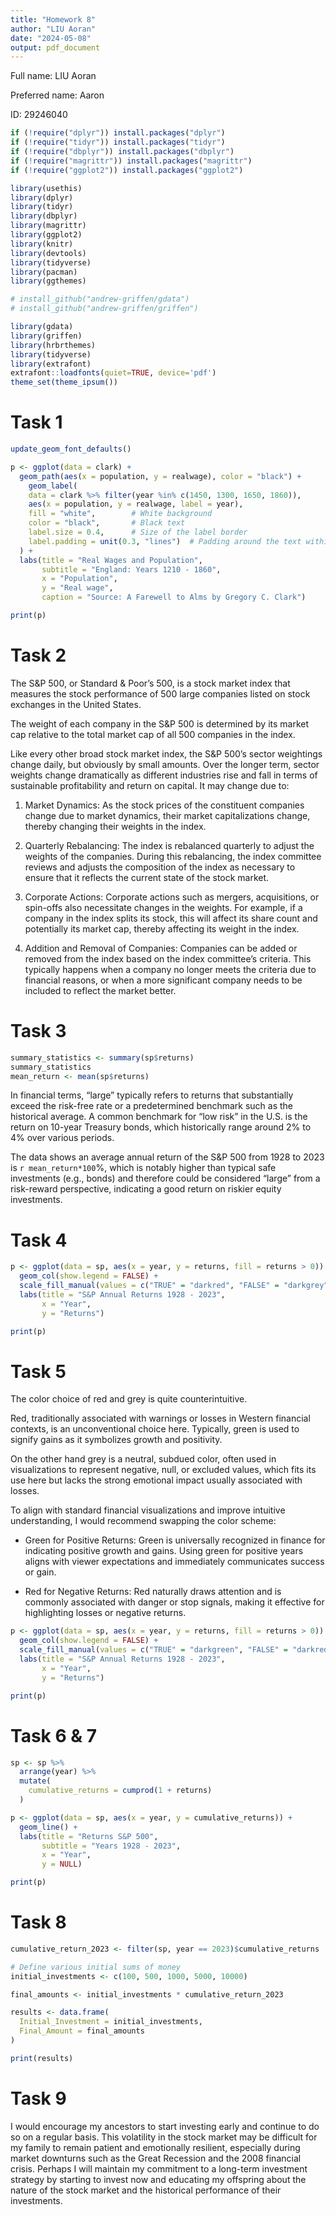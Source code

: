 ```yaml
---
title: "Homework 8"
author: "LIU Aoran"
date: "2024-05-08"
output: pdf_document
---
```


Full name: LIU Aoran

Preferred name: Aaron

ID: 29246040

```r
if (!require("dplyr")) install.packages("dplyr")
if (!require("tidyr")) install.packages("tidyr")
if (!require("dbplyr")) install.packages("dbplyr")
if (!require("magrittr")) install.packages("magrittr")
if (!require("ggplot2")) install.packages("ggplot2")

library(usethis)
library(dplyr)
library(tidyr)
library(dbplyr)
library(magrittr)
library(ggplot2)
library(knitr)
library(devtools)
library(tidyverse)
library(pacman)
library(ggthemes)

# install_github("andrew-griffen/gdata")
# install_github("andrew-griffen/griffen")

library(gdata)
library(griffen)
library(hrbrthemes)
library(tidyverse)
library(extrafont)
extrafont::loadfonts(quiet=TRUE, device='pdf')
theme_set(theme_ipsum())
```

# Task 1

```r
update_geom_font_defaults()

p <- ggplot(data = clark) +
  geom_path(aes(x = population, y = realwage), color = "black") + 
    geom_label(
    data = clark %>% filter(year %in% c(1450, 1300, 1650, 1860)),
    aes(x = population, y = realwage, label = year),
    fill = "white",        # White background
    color = "black",       # Black text
    label.size = 0.4,      # Size of the label border
    label.padding = unit(0.3, "lines")  # Padding around the text within the label
  ) +
  labs(title = "Real Wages and Population",
       subtitle = "England: Years 1210 - 1860",
       x = "Population",
       y = "Real wage",
       caption = "Source: A Farewell to Alms by Gregory C. Clark")

print(p)
```

# Task 2

The S&P 500, or Standard & Poor's 500, is a stock market index that measures the stock performance of 500 large companies listed on stock exchanges in the United States.

The weight of each company in the S&P 500 is determined by its market cap relative to the total market cap of all 500 companies in the index. 

Like every other broad stock market index, the S&P 500's sector weightings change daily, but obviously by small amounts. Over the longer term, sector weights change dramatically as different industries rise and fall in terms of sustainable profitability and return on capital. It may change due to:

1. Market Dynamics: As the stock prices of the constituent companies change due to market dynamics, their market capitalizations change, thereby changing their weights in the index.

2. Quarterly Rebalancing: The index is rebalanced quarterly to adjust the weights of the companies. During this rebalancing, the index committee reviews and adjusts the composition of the index as necessary to ensure that it reflects the current state of the stock market.

3. Corporate Actions: Corporate actions such as mergers, acquisitions, or spin-offs also necessitate changes in the weights. For example, if a company in the index splits its stock, this will affect its share count and potentially its market cap, thereby affecting its weight in the index.

4. Addition and Removal of Companies: Companies can be added or removed from the index based on the index committee's criteria. This typically happens when a company no longer meets the criteria due to financial reasons, or when a more significant company needs to be included to reflect the market better.

# Task 3

```r
summary_statistics <- summary(sp$returns)
summary_statistics
mean_return <- mean(sp$returns)
```

In financial terms, "large" typically refers to returns that substantially exceed the risk-free rate or a predetermined benchmark such as the historical average. A common benchmark for "low risk" in the U.S. is the return on 10-year Treasury bonds, which historically range around 2% to 4% over various periods.

The data shows an average annual return of the S&P 500 from 1928 to 2023 is `r mean_return*100`%, which is notably higher than typical safe investments (e.g., bonds) and therefore could be considered "large" from a risk-reward perspective, indicating a good return on riskier equity investments.

# Task 4
```r
p <- ggplot(data = sp, aes(x = year, y = returns, fill = returns > 0)) +
  geom_col(show.legend = FALSE) +
  scale_fill_manual(values = c("TRUE" = "darkred", "FALSE" = "darkgrey")) +
  labs(title = "S&P Annual Returns 1928 - 2023",
       x = "Year",
       y = "Returns") 

print(p)
```

# Task 5

The color choice of red and grey is quite counterintuitive.

Red, traditionally associated with warnings or losses in Western financial contexts, is an unconventional choice here. Typically, green is used to signify gains as it symbolizes growth and positivity.

On the other hand grey is a neutral, subdued color, often used in visualizations to represent negative, null, or excluded values, which fits its use here but lacks the strong emotional impact usually associated with losses.

To align with standard financial visualizations and improve intuitive understanding, I would recommend swapping the color scheme:

* Green for Positive Returns: Green is universally recognized in finance for indicating positive growth and gains. Using green for positive years aligns with viewer expectations and immediately communicates success or gain.

* Red for Negative Returns: Red naturally draws attention and is commonly associated with danger or stop signals, making it effective for highlighting losses or negative returns.

```r
p <- ggplot(data = sp, aes(x = year, y = returns, fill = returns > 0)) +
  geom_col(show.legend = FALSE) +
  scale_fill_manual(values = c("TRUE" = "darkgreen", "FALSE" = "darkred")) +
  labs(title = "S&P Annual Returns 1928 - 2023",
       x = "Year",
       y = "Returns") 

print(p)
```

# Task 6 & 7

```r
sp <- sp %>%
  arrange(year) %>%
  mutate(
    cumulative_returns = cumprod(1 + returns)
  )

p <- ggplot(data = sp, aes(x = year, y = cumulative_returns)) +
  geom_line() + 
  labs(title = "Returns S&P 500",
       subtitle = "Years 1928 - 2023",
       x = "Year",
       y = NULL)

print(p)
```

# Task 8

```r
cumulative_return_2023 <- filter(sp, year == 2023)$cumulative_returns

# Define various initial sums of money
initial_investments <- c(100, 500, 1000, 5000, 10000)  

final_amounts <- initial_investments * cumulative_return_2023

results <- data.frame(
  Initial_Investment = initial_investments,
  Final_Amount = final_amounts
)

print(results)
```

# Task 9

I would encourage my ancestors to start investing early and continue to do so on a regular basis. This volatility in the stock market may be difficult for my family to remain patient and emotionally resilient, especially during market downturns such as the Great Recession and the 2008 financial crisis. Perhaps I will maintain my commitment to a long-term investment strategy by starting to invest now and educating my offspring about the nature of the stock market and the historical performance of their investments.